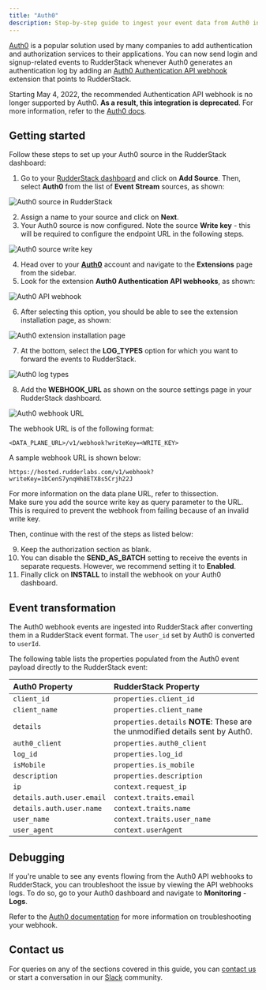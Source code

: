 ```yaml
---
title: "Auth0"
description: Step-by-step guide to ingest your event data from Auth0 into RudderStack.
---
```


[Auth0](https://auth0.com/) is a popular solution used by many companies to add authentication and authorization services to their applications. You can now send login and signup-related events to RudderStack whenever Auth0 generates an authentication log by adding an [Auth0 Authentication API webhook](https://auth0.com/docs/extensions/auth0-authentication-api-webhooks) extension that points to RudderStack.

<div class="dangerBlock">
Starting May 4, 2022, the recommended Authentication API webhook is no longer supported by Auth0. <strong>As a result, this integration is deprecated</strong>. For more information, refer to the <a href="https://auth0.com/docs/troubleshoot/product-lifecycle/deprecations-and-migrations/migrate-from-log-extensions#auth0-management-api-webhooks">Auth0 docs</a>.
</div>

## Getting started

Follow these steps to set up your Auth0 source in the RudderStack dashboard:

1. Go to your [RudderStack dashboard](https://app.rudderstack.com/) and click on **Add Source**. Then, select **Auth0** from the list of **Event Stream** sources, as shown:

<img src="../../assets/event-stream-sources/auth0-1.png" alt="Auth0 source in RudderStack" />

2. Assign a name to your source and click on **Next**.
3. Your Auth0 source is now configured. Note the source **Write key** - this will be required to configure the endpoint URL in the following steps.

<img src="../../assets/event-stream-sources/auth0-2.png" alt="Auth0 source write key" />

4. Head over to your [**Auth0**](https://auth0.com/) account and navigate to the **Extensions** page from the sidebar.
5. Look for the extension **Auth0 Authentication API webhooks**, as shown:

<img src="../../assets/event-stream-sources/auth0-3.png" alt="Auth0 API webhook" />

6. After selecting this option, you should be able to see the extension installation page, as shown:

<img src="../../assets/event-stream-sources/auth0-4.png" alt="Auth0 extension installation page" />

7. At the bottom, select the **LOG_TYPES** option for which you want to forward the events to RudderStack.

<img src="../../assets/event-stream-sources/auth0-5.png" alt="Auth0 log types" />

8. Add the **WEBHOOK_URL** as shown on the source settings page in your RudderStack dashboard.

<img src="../../assets/event-stream-sources/auth0-6.png" alt="Auth0 webhook URL" />

The webhook URL is of the following format:

```
<DATA_PLANE_URL>/v1/webhook?writeKey=<WRITE_KEY>
```

A sample webhook URL is shown below:

```
https://hosted.rudderlabs.com/v1/webhook?writeKey=1bCenS7ynqHh8ETX8s5Crjh22J
```

<div class="infoBlock">
For more information on the data plane URL, refer to <Link to="/rudderstack-open-source/installing-and-setting-up-rudderstack#what-is-a-data-plane-url-where-do-i-get-it">this</Link>section.
</div>

<div class="warningBlock">
Make sure you add the source write key as query parameter to the URL. This is required to prevent the webhook from failing because of an invalid write key.
</div>

Then, continue with the rest of the steps as listed below:

9. Keep the authorization section as blank.
10. You can disable the **SEND_AS_BATCH** setting to receive the events in separate requests. However, we recommend setting it to **Enabled**.
11. Finally click on **INSTALL** to install the webhook on your Auth0 dashboard.

## Event transformation

The Auth0 webhook events are ingested into RudderStack after converting them in a RudderStack event format. The `user_id` set by Auth0 is converted to `userId`.

The following table lists the properties populated from the Auth0 event payload directly to the RudderStack event:

| **Auth0 Property**        | **RudderStack Property**                                                                    |
| :------------------------ | :------------------------------------------------------------------------------------------ |
| `client_id`               | `properties.client_id`                                                                      |
| `client_name`             | `properties.client_name`                                                                    |
| `details`                 | `properties.details` **NOTE**: These are the unmodified details sent by Auth0. |
| `auth0_client`            | `properties.auth0_client`                                                                   |
| `log_id`                  | `properties.log_id`                                                                         |
| `isMobile`                | `properties.is_mobile`                                                                      |
| `description`             | `properties.description`                                                                    |
| `ip`                      | `context.request_ip`                                                                        |
| `details.auth.user.email` | `context.traits.email`                                                                      |
| `details.auth.user.name`  | `context.traits.name`                                                                       |
| `user_name`               | `context.traits.user_name`                                                                  |
| `user_agent`              | `context.userAgent`                                                                         |

## Debugging

If you're unable to see any events flowing from the Auth0 API webhooks to RudderStack, you can troubleshoot the issue by viewing the API webhooks logs. To do so, go to your Auth0 dashboard and navigate to **Monitoring** - **Logs**.

<div class="infoBlock">
    
Refer to the <a href="https://auth0.com/docs/customize/extensions/auth0-authentication-api-webhooks#troubleshoot-webhooks">Auth0 documentation</a> for more information on troubleshooting your webhook.
</div>

## Contact us

For queries on any of the sections covered in this guide, you can [contact us](mailto:%20docs@rudderstack.com) or start a conversation in our [Slack](https://rudderstack.com/join-rudderstack-slack-community) community.
